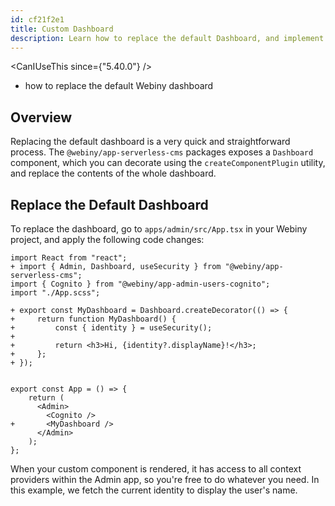 ```yaml
---
id: cf21f2e1
title: Custom Dashboard
description: Learn how to replace the default Dashboard, and implement a custom one.
---
```



<CanIUseThis since={"5.40.0"} />

<WhatYouWillLearn>

- how to replace the default Webiny dashboard

</WhatYouWillLearn>

## Overview

Replacing the default dashboard is a very quick and straightforward process. The `@webiny/app-serverless-cms` packages exposes a `Dashboard` component, which you can decorate using the `createComponentPlugin` utility, and replace the contents of the whole dashboard.

## Replace the Default Dashboard

To replace the dashboard, go to `apps/admin/src/App.tsx` in your Webiny project, and apply the following code changes:

```diff-tsx apps/admin/src/App.tsx
import React from "react";
+ import { Admin, Dashboard, useSecurity } from "@webiny/app-serverless-cms";
import { Cognito } from "@webiny/app-admin-users-cognito";
import "./App.scss";

+ export const MyDashboard = Dashboard.createDecorator(() => {
+     return function MyDashboard() {
+         const { identity } = useSecurity();
+ 
+         return <h3>Hi, {identity?.displayName}!</h3>;
+     };
+ });


export const App = () => {
    return (
      <Admin>
        <Cognito />
+       <MyDashboard />
      </Admin>
    );
};
```

When your custom component is rendered, it has access to all context providers within the Admin app, so you're free to do whatever you need. In this example, we fetch the current identity to display the user's name.
